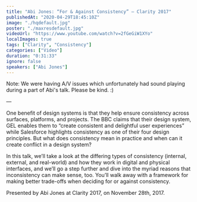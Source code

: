 ```yaml
---
title: "Abi Jones: “For & Against Consistency” — Clarity 2017"
publishedAt: "2020-04-29T18:45:10Z"
image: "./hqdefault.jpg"
poster: "./maxresdefault.jpg"
videoUrl: "https://www.youtube.com/watch?v=2fGeGiW1XYo"
localImages: true
tags: ["Clarity", "Consistency"]
categories: ["Video"]
duration: "0:31:33"
ignore: false
speakers: ["Abi Jones"]
---
```


Note: We were having A/V issues which unfortunately had sound playing during a part of Abi's talk. Please be kind. :)

—

One benefit of design systems is that they help ensure consistency across surfaces, platforms, and projects. The BBC claims that their design system, GEL enables them to “create consistent and delightful user experiences” while Salesforce highlights consistency as one of their four design principles. But what does consistency mean in practice and when can it create conflict in a design system?

In this talk, we’ll take a look at the differing types of consistency (internal, external, and real-world) and how they work in digital and physical interfaces, and we’ll go a step further and dive into the myriad reasons that inconsistency can make sense, too. You’ll walk away with a framework for making better trade-offs when deciding for or against consistency.

Presented by Abi Jones at Clarity 2017, on November 28th, 2017.
